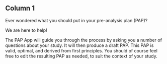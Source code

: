## Column 1

Ever wondered what you should put in your pre-analysis plan (PAP)?

We are here to help!

The PAP App will guide you through the process by asking you a number of questions about your study.
It will then produce a draft PAP.
This PAP is valid, optimal, and derived from first principles.
You should of course feel free to edit the resulting PAP as needed, to suit the context of your study.


